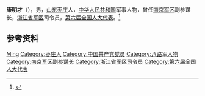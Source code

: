 '''康明才'''（{{bd|1923年||}}），男，[[山东|山东]][[枣庄|枣庄]]人，[[中华人民共和国|中华人民共和国]]军事人物，曾任[[南京军区|南京军区]]副参谋长，[[浙江省军区|浙江省军区]]司令员，[[第六届全国人大代表|第六届全国人大代表]]。<ref>{{Cite book|title=中华人民共和国职官志|author=何虎生, 李耀东, 向常福主编|publisher=中国社会出版社|year=2003|isbn=9787800883934|location=北京|pages=}}</ref>

== 参考资料 ==
{{reflist}}

{{中国人物小作品}}

{{Authority control}}
{{DEFAULTSORT:Kang康}}
[[Category:康姓|Ming]]
[[Category:枣庄人|Category:枣庄人]]
[[Category:中国共产党党员|Category:中国共产党党员]]
[[Category:八路军人物|Category:八路军人物]]
[[Category:南京军区副参谋长|Category:南京军区副参谋长]]
[[Category:浙江省军区司令员|Category:浙江省军区司令员]]
[[Category:第六届全国人大代表|Category:第六届全国人大代表]]